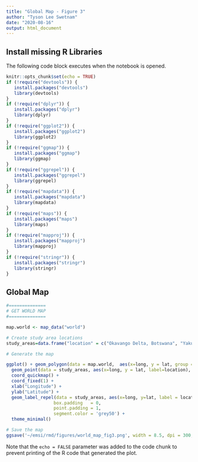 ```yaml
---
title: "Global Map - Figure 3"
author: "Tyson Lee Swetnam"
date: "2020-08-16"
output: html_document
---
```


## Install missing R Libraries

The following code block executes when the notebook is opened. 

```r
knitr::opts_chunk$set(echo = TRUE)
if (!require("devtools")) {
   install.packages("devtools")
   library(devtools)
}
if (!require("dplyr")) {
   install.packages("dplyr")
   library(dplyr)
}
if (!require("ggplot2")) {
   install.packages("ggplot2")
   library(ggplot2)
}  
if (!require("ggmap")) {
   install.packages("ggmap")
   library(ggmap)
}
if (!require("ggrepel")) {
   install.packages("ggrepel")
   library(ggrepel)
}
if (!require("mapdata")) {
   install.packages("mapdata")
   library(mapdata)
}
if (!require("maps")) {
   install.packages("maps")
   library(maps)
}
if (!require("mapproj")) {
   install.packages("mapproj")
   library(mapproj)
}
if (!require("stringr")) {
   install.packages("stringr")
   library(stringr)
}
```

## Global Map

```r
#==============
# GET WORLD MAP
#==============

map.world <- map_data("world")
```

```r
# Create study area locations
study_areas=data.frame("location" = c("Okavango Delta, Botswana", "Yakutia Taiga, Russian Federation", "USA-Mexico Borderlands", "Acre Rainforest-Agriculture, Brazil"), "long" = c(22.5601, 120.3300, -110.5901, -71.9610), "lat" = c(-19.0901, 63.4300, 31.3400, -9.1901))
```

```r
# Generate the map

ggplot() + geom_polygon(data = map.world,  aes(x=long, y = lat, group = group), fill = "gray", color = "black", size = 0.15) + 
  geom_point(data = study_areas, aes(x=long, y = lat, label=location), color = "black", size=2) +
  coord_quickmap() +
  coord_fixed(1) +
  xlab("Longitude") +
  ylab("Latitude") +
  geom_label_repel(data = study_areas, aes(x=long, y=lat, label = location),
                  box.padding   = 0, 
                  point.padding = 1,
                  segment.color = 'grey50') +
  theme_minimal()
```

```r
# Save the map
ggsave('~/emsi/rmd/figures/world_map_fig3.png', width = 8.5, dpi = 300, bg = "transparent")
```
Note that the `echo = FALSE` parameter was added to the code chunk to prevent printing of the R code that generated the plot.
